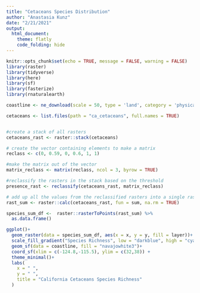 ```yaml
---
title: "Cetaceans Species Distribution"
author: "Anastasia Kunz"
date: "2/21/2021"
output: 
  html_document:
    theme: flatly
    code_folding: hide 
---
```


```r
knitr::opts_chunk$set(echo = TRUE, message = FALSE, warning = FALSE)
library(raster)
library(tidyverse)
library(here)
library(sf)
library(fasterize)
library(rnaturalearth)

```

```r
coastline <- ne_download(scale = 50, type = 'land', category = 'physical', returnclass = "sf")
```


```r
cetaceans <- list.files(path = "ca_cetaceans", full.names = TRUE)


#create a stack of all rasters
cetaceans_rast <- raster::stack(cetaceans)

# create the vector containing elements to make a matrix
reclass <- c(0, 0.59, 0, 0.6, 1, 1)

#make the matrix out of the vector
matrix_reclass <- matrix(reclass, ncol = 3, byrow = TRUE)

#reclassify the rasters in the stack based on the threshold
presence_rast <- reclassify(cetaceans_rast, matrix_reclass)

# add up all the values from the reclassified rasters into a single raster
rast_sum <- raster::calc(cetaceans_rast, fun = sum, na.rm = TRUE)

species_sum_df <-  raster::rasterToPoints(rast_sum) %>% 
  as.data.frame()


```

```r

ggplot()+
  geom_raster(data = species_sum_df, aes(x = x, y = y, fill = layer))+
  scale_fill_gradient("Species Richness", low = "darkblue", high = "cyan2") +
  geom_sf(data = coastline, fill = "navajowhite3")+
  coord_sf(xlim = c(-124.8,-115.5), ylim = c(32,38)) +
  theme_minimal()+
  labs(
    x = " ",
    y = " ",
    title = "California Cetaceans Species Richness"
  )
  
```




